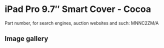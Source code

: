 
# iPad Pro 9.7″ Smart Cover - Cocoa

Part number, for search engines, auction websites and such: MNNC2ZM/A

## Image gallery

<div style={{ width: "768px" }}>
  <GalleryComponent
    images={[
      {
        original: "/everysource/MNNC2.webp",
        thumbnail: "/everypreview/MNNC2.webp",
      },
      {
        original: "/everysource/MNNC2_AV1_GOLD.webp",
        thumbnail: "/everypreview/MNNC2_AV1_GOLD.webp",
      },
      {
        original: "/everysource/MNNC2_AV1_ROSEGOLD.webp",
        thumbnail: "/everypreview/MNNC2_AV1_ROSEGOLD.webp",
      },
      {
        original: "/everysource/MNNC2_AV1_SILVER.webp",
        thumbnail: "/everypreview/MNNC2_AV1_SILVER.webp",
      },
      {
        original: "/everysource/MNNC2_AV1_SPACE_GRAY.webp",
        thumbnail: "/everypreview/MNNC2_AV1_SPACE_GRAY.webp",
      },
      {
        original: "/everysource/MNNC2_AV2.webp",
        thumbnail: "/everypreview/MNNC2_AV2.webp",
      },
      {
        original: "/everysource/MNNC2_AV3.webp",
        thumbnail: "/everypreview/MNNC2_AV3.webp",
      }
    ]}
  />
</div>